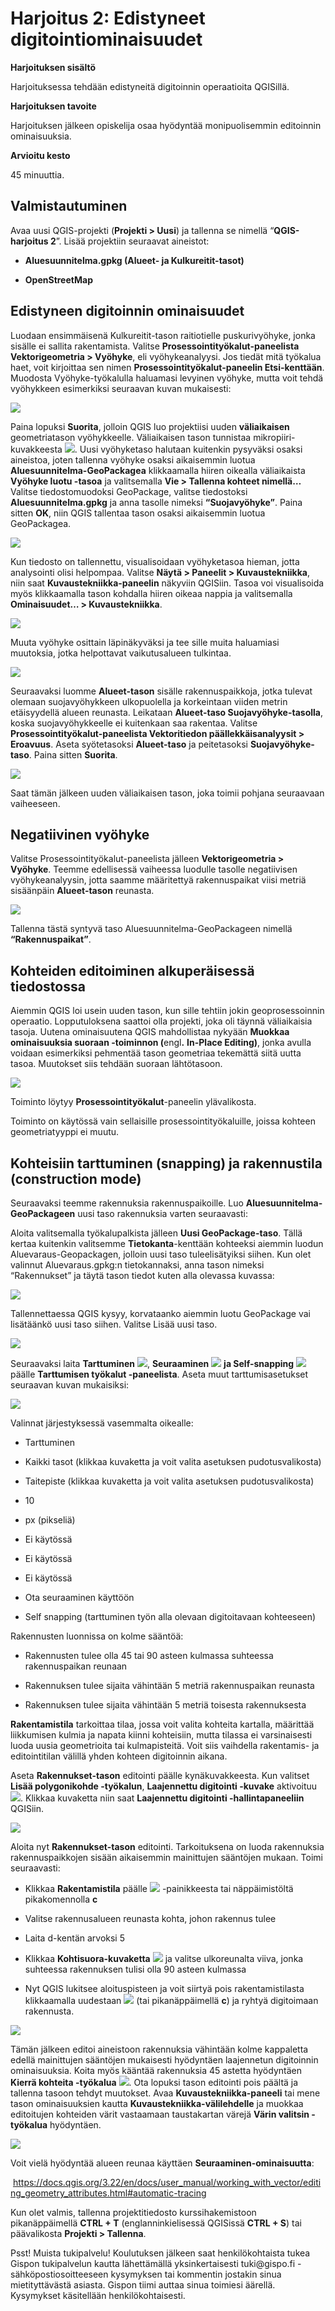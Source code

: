 # Harjoitus 2: Edistyneet digitointiominaisuudet

**Harjoituksen sisältö**

Harjoituksessa tehdään edistyneitä digitoinnin operaatioita QGISillä.

**Harjoituksen tavoite**

Harjoituksen jälkeen opiskelija osaa hyödyntää monipuolisemmin editoinnin ominaisuuksia.

**Arvioitu kesto**

45 minuuttia.

## **Valmistautuminen**

Avaa uusi QGIS-projekti (**Projekti \> Uusi**) ja tallenna se nimellä "**QGIS-harjoitus 2**". Lisää projektiin seuraavat aineistot:

-   **Aluesuunnitelma.gpkg (Alueet- ja Kulkureitit-tasot)**

-   **OpenStreetMap**

## **Edistyneen digitoinnin ominaisuudet**

Luodaan ensimmäisenä Kulkureitit-tason raitiotielle puskurivyöhyke, jonka sisälle ei sallita rakentamista. Valitse **Prosessointityökalut-paneelista Vektorigeometria \> Vyöhyke**, eli vyöhykeanalyysi. Jos tiedät mitä työkalua haet, voit kirjoittaa sen nimen **Prosessointityökalut-paneelin Etsi-kenttään**. Muodosta Vyöhyke-työkalulla haluamasi levyinen vyöhyke, mutta voit tehdä vyöhykkeen esimerkiksi seuraavan kuvan mukaisesti:

![](img/harjoitus_2/image1.png)

Paina lopuksi **Suorita**, jolloin QGIS luo projektiisi uuden **väliaikaisen** geometriatason vyöhykkeelle. Väliaikaisen tason tunnistaa mikropiiri-kuvakkeesta ![](img/harjoitus_2/image2.png). Uusi vyöhyketaso halutaan kuitenkin pysyväksi osaksi aineistoa, joten tallenna vyöhyke osaksi aikaisemmin luotua **Aluesuunnitelma-GeoPackagea** klikkaamalla hiiren oikealla väliaikaista **Vyöhyke luotu -tasoa** ja valitsemalla **Vie \> Tallenna kohteet nimellä...** Valitse tiedostomuodoksi GeoPackage, valitse tiedostoksi **Aluesuunnitelma.gpkg** ja anna tasolle nimeksi **"Suojavyöhyke"**. Paina sitten **OK**, niin QGIS tallentaa tason osaksi aikaisemmin luotua GeoPackagea.

![](img/harjoitus_2/image3.png)

Kun tiedosto on tallennettu, visualisoidaan vyöhyketasoa hieman, jotta analysointi olisi helpompaa. Valitse **Näytä \> Paneelit \> Kuvaustekniikka**, niin saat **Kuvaustekniikka-paneelin** näkyviin QGISiin. Tasoa voi visualisoida myös klikkaamalla tason kohdalla hiiren oikeaa nappia ja valitsemalla **Ominaisuudet... \> Kuvaustekniikka**.

![](img/harjoitus_2/image4.png)

Muuta vyöhyke osittain läpinäkyväksi ja tee sille muita haluamiasi muutoksia, jotka helpottavat vaikutusalueen tulkintaa.

![](img/harjoitus_2/image5.png)

Seuraavaksi luomme **Alueet-tason** sisälle rakennuspaikkoja, jotka tulevat olemaan suojavyöhykkeen ulkopuolella ja korkeintaan viiden metrin etäisyydellä alueen reunasta. Leikataan **Alueet-taso Suojavyöhyke-tasolla**, koska suojavyöhykkeelle ei kuitenkaan saa rakentaa. Valitse **Prosessointityökalut-paneelista Vektoritiedon päällekkäisanalyysit \> Eroavuus**. Aseta syötetasoksi **Alueet-taso** ja peitetasoksi **Suojavyöhyke-taso**. Paina sitten **Suorita**.

![](img/harjoitus_2/image6.png)

Saat tämän jälkeen uuden väliaikaisen tason, joka toimii pohjana seuraavaan vaiheeseen.

## **Negatiivinen vyöhyke**

Valitse Prosessointityökalut-paneelista jälleen **Vektorigeometria \> Vyöhyke**. Teemme edellisessä vaiheessa luodulle tasolle negatiivisen vyöhykeanalyysin, jotta saamme määritettyä rakennuspaikat viisi metriä sisäänpäin **Alueet-tason** reunasta.

![](img/harjoitus_2/image7.png)

Tallenna tästä syntyvä taso Aluesuunnitelma-GeoPackageen nimellä **"Rakennuspaikat"**.

## **Kohteiden editoiminen alkuperäisessä tiedostossa**

Aiemmin QGIS loi usein uuden tason, kun sille tehtiin jokin geoprosessoinnin operaatio. Lopputuloksena saattoi olla projekti, joka oli täynnä väliaikaisia tasoja. Uutena ominaisuutena QGIS mahdollistaa nykyään **Muokkaa ominaisuuksia suoraan -toiminnon (**engl**.** **In-Place Editing)**, jonka avulla voidaan esimerkiksi pehmentää tason geometriaa tekemättä siitä uutta tasoa. Muutokset siis tehdään suoraan lähtötasoon.

![](img/harjoitus_2/image8.png)

Toiminto löytyy **Prosessointityökalut**-paneelin ylävalikosta.

Toiminto on käytössä vain sellaisille prosessointityökaluille, joissa kohteen geometriatyyppi ei muutu.

## **Kohteisiin tarttuminen (snapping) ja rakennustila (construction mode)**

Seuraavaksi teemme rakennuksia rakennuspaikoille. Luo **Aluesuunnitelma-GeoPackageen** uusi taso rakennuksia varten seuraavasti:

Aloita valitsemalla työkalupalkista jälleen **Uusi GeoPackage-taso**. Tällä kertaa kuitenkin valitsemme **Tietokanta**-kenttään kohteeksi aiemmin luodun Aluevaraus-Geopackagen, jolloin uusi taso tuleelisätyiksi siihen. Kun olet valinnut Aluevaraus.gpkg:n tietokannaksi, anna tason nimeksi "Rakennukset" ja täytä tason tiedot kuten alla olevassa kuvassa:

![](img/harjoitus_2/image9.png)

Tallennettaessa QGIS kysyy, korvataanko aiemmin luotu GeoPackage vai lisätäänkö uusi taso siihen. Valitse Lisää uusi taso.

![](img/harjoitus_2/image10.png)

Seuraavaksi laita **Tarttuminen** ![](img/harjoitus_2/image11.png), **Seuraaminen** ![](img/harjoitus_2/image12.png) **ja Self-snapping ![](img/harjoitus_2/image13.png)**päälle **Tarttumisen työkalut -paneelista**. Aseta muut tarttumisasetukset seuraavan kuvan mukaisiksi:

![](img/harjoitus_2/image14.png)

Valinnat järjestyksessä vasemmalta oikealle:

-   Tarttuminen

-   Kaikki tasot (klikkaa kuvaketta ja voit valita asetuksen pudotusvalikosta)

-   Taitepiste (klikkaa kuvaketta ja voit valita asetuksen pudotusvalikosta)

-   10

-   px (pikseliä)

-   Ei käytössä

-   Ei käytössä

-   Ei käytössä

-   Ota seuraaminen käyttöön

-   Self snapping (tarttuminen työn alla olevaan digitoitavaan kohteeseen)

Rakennusten luonnissa on kolme sääntöä:

-   Rakennusten tulee olla 45 tai 90 asteen kulmassa suhteessa rakennuspaikan reunaan

-   Rakennuksen tulee sijaita vähintään 5 metriä rakennuspaikan reunasta

-   Rakennuksen tulee sijaita vähintään 5 metriä toisesta rakennuksesta

**Rakentamistila** tarkoittaa tilaa, jossa voit valita kohteita kartalla, määrittää liikkumisen kulmia ja napata kiinni kohteisiin, mutta tilassa ei varsinaisesti luoda uusia geometrioita tai kulmapisteitä. Voit siis vaihdella rakentamis- ja editointitilan välillä yhden kohteen digitoinnin aikana.

Aseta **Rakennukset-tason** editointi päälle kynäkuvakkeesta. Kun valitset **Lisää polygonikohde -työkalun**, **Laajennettu digitointi -kuvake** aktivoituu ![](img/harjoitus_2/image15.png). Klikkaa kuvaketta niin saat **Laajennettu digitointi -hallintapaneeliin** QGISiin.

![](img/harjoitus_2/image16.png)

Aloita nyt **Rakennukset-tason** editointi. Tarkoituksena on luoda rakennuksia rakennuspaikkojen sisään aikaisemmin mainittujen sääntöjen mukaan. Toimi seuraavasti:

-   Klikkaa **Rakentamistila** päälle ![](img/harjoitus_2/image17.png) -painikkeesta tai näppäimistöltä pikakomennolla **c**

-   Valitse rakennusalueen reunasta kohta, johon rakennus tulee

-   Laita d-kentän arvoksi 5

-   Klikkaa **Kohtisuora-kuvaketta** ![](img/harjoitus_2/image18.png) ja valitse ulkoreunalta viiva, jonka suhteessa rakennuksen tulisi olla 90 asteen kulmassa

-   Nyt QGIS lukitsee aloituspisteen ja voit siirtyä pois rakentamistilasta klikkaamalla uudestaan ![](img/harjoitus_2/image19.png) (tai pikanäppäimellä **c**) ja ryhtyä digitoimaan rakennusta.

![](img/harjoitus_2/image20.png)

Tämän jälkeen editoi aineistoon rakennuksia vähintään kolme kappaletta edellä mainittujen sääntöjen mukaisesti hyödyntäen laajennetun digitoinnin ominaisuuksia. Koita myös kääntää rakennuksia 45 astetta hyödyntäen **Kierrä kohteita -työkalua** ![](img/harjoitus_2/image21.png). Ota lopuksi tason editointi pois päältä ja tallenna tasoon tehdyt muutokset. Avaa **Kuvaustekniikka-paneeli** tai mene tason ominaisuuksien kautta **Kuvaustekniikka-välilehdelle** ja muokkaa editoitujen kohteiden värit vastaamaan taustakartan värejä **Värin valitsin -työkalua** hyödyntäen.

![](img/harjoitus_2/image22.png)

Voit vielä hyödyntää alueen reunaa käyttäen **Seuraaminen-ominaisuutta**:

 <https://docs.qgis.org/3.22/en/docs/user_manual/working_with_vector/editing_geometry_attributes.html#automatic-tracing>

Kun olet valmis, tallenna projektitiedosto kurssihakemistoon pikanäppäimellä **CTRL + T** (englanninkielisessä QGISissä **CTRL + S**) tai päävalikosta **Projekti \> Tallenna**.

::: hint-box
Psst! Muista tukipalvelu! Koulutuksen jälkeen saat henkilökohtaista tukea Gispon tukipalvelun kautta lähettämällä yksinkertaisesti tuki\@gispo.fi -sähköpostiosoitteeseen kysymyksen tai kommentin jostakin sinua mietityttävästä asiasta. Gispon tiimi auttaa sinua toimiesi äärellä. Kysymykset käsitellään henkilökohtaisesti.
:::
